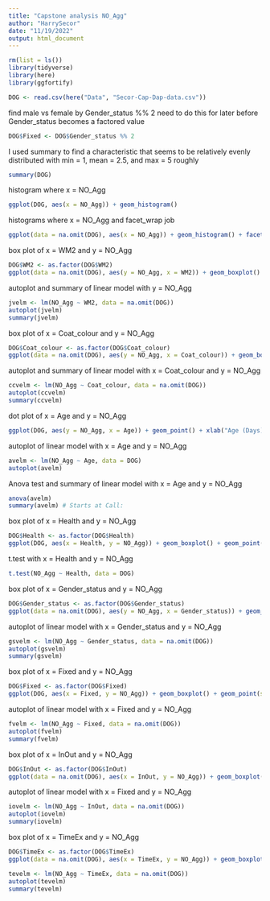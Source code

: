 ```yaml
---
title: "Capstone analysis NO_Agg"
author: "HarrySecor"
date: "11/19/2022"
output: html_document
---
```


```r
rm(list = ls())
library(tidyverse)
library(here)
library(ggfortify)
```

```r
DOG <- read.csv(here("Data", "Secor-Cap-Dap-data.csv"))
```

find male vs female by Gender_status %% 2
need to do this for later before Gender_status becomes a factored value

```r
DOG$Fixed <- DOG$Gender_status %% 2
```

I used summary to find a characteristic that seems to be relatively evenly distributed with min = 1, mean = 2.5, and max = 5 roughly
```r
summary(DOG)
```

histogram where x = NO_Agg

```r
ggplot(DOG, aes(x = NO_Agg)) + geom_histogram()
```

histograms where x = NO_Agg and facet_wrap job

```r
ggplot(data = na.omit(DOG), aes(x = NO_Agg)) + geom_histogram() + facet_wrap(~WM2)
```

box plot of x = WM2 and y = NO_Agg

```r
DOG$WM2 <- as.factor(DOG$WM2)
ggplot(data = na.omit(DOG), aes(y = NO_Agg, x = WM2)) + geom_boxplot() + geom_point(size = 4, color = 'lightgrey', alpha = 0.5)
```

autoplot and summary of linear model with y = NO_Agg

```r
jvelm <- lm(NO_Agg ~ WM2, data = na.omit(DOG))
autoplot(jvelm)
summary(jvelm)
```


box plot of x = Coat_colour and y = NO_Agg

```r
DOG$Coat_colour <- as.factor(DOG$Coat_colour)
ggplot(data = na.omit(DOG), aes(y = NO_Agg, x = Coat_colour)) + geom_boxplot() + geom_point(size = 4, color = 'lightgrey', alpha = 0.5)
```

autoplot and summary of linear model with x = Coat_colour and y = NO_Agg

```r
ccvelm <- lm(NO_Agg ~ Coat_colour, data = na.omit(DOG))
autoplot(ccvelm)
summary(ccvelm)
```


dot plot of x = Age and y = NO_Agg

```r
ggplot(DOG, aes(y = NO_Agg, x = Age)) + geom_point() + xlab("Age (Days)")
```

autoplot of linear model with x = Age and y = NO_Agg

```r
avelm <- lm(NO_Agg ~ Age, data = DOG)
autoplot(avelm)
```

Anova test and summary of linear model with x = Age and y = NO_Agg

```r
anova(avelm)
summary(avelm) # Starts at Call:
```

box plot of x = Health and y = NO_Agg

```r
DOG$Health <- as.factor(DOG$Health)
ggplot(DOG, aes(x = Health, y = NO_Agg)) + geom_boxplot() + geom_point(size = 4, color = 'lightgrey', alpha = 0.5)
```

t.test with x = Health and y = NO_Agg

```r
t.test(NO_Agg ~ Health, data = DOG)
```

box plot of x = Gender_status and y = NO_Agg

```r
DOG$Gender_status <- as.factor(DOG$Gender_status)
ggplot(data = na.omit(DOG), aes(y = NO_Agg, x = Gender_status)) + geom_boxplot() + geom_point(size = 4, color = 'lightgrey', alpha = 0.5)
```

autoplot of linear model with x = Gender_status and y = NO_Agg

```r
gsvelm <- lm(NO_Agg ~ Gender_status, data = na.omit(DOG))
autoplot(gsvelm)
summary(gsvelm)
```


box plot of x = Fixed and y = NO_Agg

```r
DOG$Fixed <- as.factor(DOG$Fixed)
ggplot(DOG, aes(x = Fixed, y = NO_Agg)) + geom_boxplot() + geom_point(size = 4, color = 'lightgrey', alpha = 0.5)
```

autoplot of linear model with x = Fixed and y = NO_Agg

```r
fvelm <- lm(NO_Agg ~ Fixed, data = na.omit(DOG))
autoplot(fvelm)
summary(fvelm)
```

box plot of x = InOut and y = NO_Agg

```r
DOG$InOut <- as.factor(DOG$InOut)
ggplot(data = na.omit(DOG), aes(x = InOut, y = NO_Agg)) + geom_boxplot() + geom_point(size = 4, color = 'lightgrey', alpha = 0.5)
```

autoplot of linear model with x = Fixed and y = NO_Agg

```r
iovelm <- lm(NO_Agg ~ InOut, data = na.omit(DOG))
autoplot(iovelm)
summary(iovelm)
```

box plot of x = TimeEx and y = NO_Agg

```r
DOG$TimeEx <- as.factor(DOG$TimeEx)
ggplot(data = na.omit(DOG), aes(x = TimeEx, y = NO_Agg)) + geom_boxplot() + geom_point(size = 4, color = 'lightgrey', alpha = 0.5)
```


```r
tevelm <- lm(NO_Agg ~ TimeEx, data = na.omit(DOG))
autoplot(tevelm)
summary(tevelm)
```


